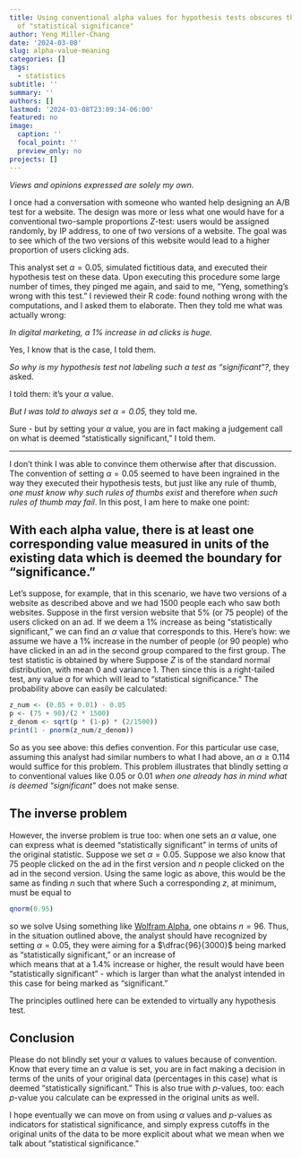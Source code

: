 ```yaml
---
title: Using conventional alpha values for hypothesis tests obscures the meaning
  of "statistical significance"
author: Yeng Miller-Chang
date: '2024-03-08'
slug: alpha-value-meaning
categories: []
tags:
  - statistics
subtitle: ''
summary: ''
authors: []
lastmod: '2024-03-08T23:09:34-06:00'
featured: no
image:
  caption: ''
  focal_point: ''
  preview_only: no
projects: []
---
```


*Views and opinions expressed are solely my own.*

I once had a conversation with someone who wanted help designing an A/B test for a website. The design was more or less what one would have for a conventional two-sample proportions $Z$-test: users would be assigned randomly, by IP address, to one of two versions of a website. The goal was to see which of the two versions of this website would lead to a higher proportion of users clicking ads. 

This analyst set $\alpha = 0.05$, simulated fictitious data, and executed their hypothesis test on these data. Upon executing this procedure some large number of times, they pinged me again, and said to me, "Yeng, something's wrong with this test." I reviewed their R code: found nothing wrong with the computations, and I asked them to elaborate. Then they told me what was actually wrong:

*In digital marketing, a 1% increase in ad clicks is huge.*

Yes, I know that is the case, I told them.

*So why is my hypothesis test not labeling such a test as "significant"?*, they asked.

I told them: it's your $\alpha$ value.

*But I was told to always set $\alpha = 0.05$,* they told me.

Sure - but by setting your $\alpha$ value, you are in fact making a judgement call on what is deemed "statistically significant," I told them.

---

I don't think I was able to convince them otherwise after that discussion. The convention of setting $\alpha = 0.05$ seemed to have been ingrained in the way they executed their hypothesis tests, but just like any rule of thumb, *one must know why such rules of thumbs exist* and therefore *when such rules of thumb may fail*. In this post, I am here to make one point:

## With each alpha value, there is at least one corresponding value measured in units of the existing data which is deemed the boundary for "significance."

Let's suppose, for example, that in this scenario, we have two versions of a website as described above and we had 1500 people each who saw both websites. Suppose in the first version website that 5\% (or 75 people) of the users clicked on an ad. If we deem a 1\% increase as being "statistically significant," we can find an $\alpha$ value that corresponds to this. Here's how: we assume we have a 1\% increase in the number of people (or 90 people) who have clicked in an ad in the second group compared to the first group. The test statistic is obtained by
\begin{equation}
z = \dfrac{(0.05 + 0.01) - 0.05}{\sqrt{p(1-p)\left(\dfrac{2}{1500} \right)}}
\end{equation}
where
\begin{equation}
p = \dfrac{75+90}{2(1500)} = \dfrac{165}{3000}\text{.}
\end{equation}
Suppose $Z$ is of the standard normal distribution, with mean $0$ and variance $1$. Then since this is a right-tailed test, any value $\alpha$ for which
\begin{equation}
\mathbb{P}(Z \geq z) \leq \alpha
\end{equation}
will lead to "statistical significance." The probability above can easily be calculated:
```r
z_num <- (0.05 + 0.01) - 0.05
p <- (75 + 90)/(2 * 1500)
z_denom <- sqrt(p * (1-p) * (2/1500))
print(1 - pnorm(z_num/z_denom))
```
So as you see above: this defies convention. For this particular use case, assuming this analyst had similar numbers to what I had above, an $\alpha \geq 0.114$ would suffice for this problem. This problem illustrates that blindly setting $\alpha$ to conventional values like $0.05$ or $0.01$ *when one already has in mind what is deemed "significant"* does not make sense. 

##  The inverse problem

However, the inverse problem is true too: when one sets an $\alpha$ value, one can express what is deemed "statistically significant" in terms of units of the original statistic. Suppose we set $\alpha = 0.05$. Suppose we also know that $75$ people clicked on the ad in the first version and $n$ people clicked on the ad in the second version. Using the same logic as above, this would be the same as finding $n$ such that
\begin{equation}
\mathbb{P}(Z \geq z) \leq \alpha = 0.05
\end{equation}
\begin{equation}
z = \dfrac{\dfrac{n}{1500} - 0.05}{\sqrt{p(1-p)\left(\dfrac{2}{1500} \right)}}
\end{equation}
where
\begin{equation}
p = \dfrac{75+n}{2(1500)} = \dfrac{n+75}{3000}\text{.}
\end{equation}
Such a corresponding $z$, at minimum, must be equal to
```r
qnorm(0.95)
```
so we solve
\begin{equation}
\dfrac{\dfrac{n}{1500} - 0.05}{\sqrt{\dfrac{n+75}{3000}\left(1-\dfrac{n+75}{3000}\right)\left(\dfrac{2}{1500} \right)}} = 1.644854\text{.}
\end{equation}
Using something like [Wolfram Alpha](https://www.wolframalpha.com/input?i=solve+%28%28n%2F1500%29-0.05%29%2Fsqrt%28%28n%2B75%29%2F3000+*+%281+-+%28n%2B75%29%2F3000%29+*+%282%2F1500%29%29+%3D+1.644854), one obtains $n = 96$. Thus, in the situation outlined above, the analyst should have recognized by setting $\alpha = 0.05$, they were aiming for a $\dfrac{96}{3000}$ being marked as "statistically significant," or an increase of  
\begin{equation}
\dfrac{96}{1500} - \dfrac{75}{1500} = 0.014
\end{equation}
which means that at a $1.4\%$ increase or higher, the result would have been "statistically significant" - which is larger than what the analyst intended in this case for being marked as "significant."

The principles outlined here can be extended to virtually any hypothesis test.

## Conclusion

Please do not blindly set your $\alpha$ values to values because of convention. Know that every time an $\alpha$ value is set, you are in fact making a decision in terms of the units of your original data (percentages in this case) what is deemed "statistically significant." This is also true with $p$-values, too: each $p$-value you calculate can be expressed in the original units as well.

I hope eventually we can move on from using $\alpha$ values and $p$-values as indicators for statistical significance, and simply express cutoffs in the original units of the data to be more explicit about what we mean when we talk about "statistical significance." 
